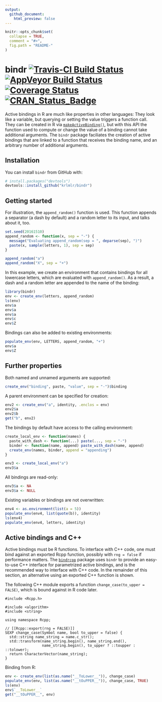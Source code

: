 ```yaml
---
output:
  github_document:
    html_preview: false
---
```


<!-- README.md is generated from README.Rmd. Please edit that file -->

```r
knitr::opts_chunk$set(
  collapse = TRUE,
  comment = "#>",
  fig.path = "README-"
)
```

# bindr [![Travis-CI Build Status](https://travis-ci.org/krlmlr/bindr.svg?branch=master)](https://travis-ci.org/krlmlr/bindr) [![AppVeyor Build Status](https://ci.appveyor.com/api/projects/status/github/krlmlr/bindr?branch=master&svg=true)](https://ci.appveyor.com/project/krlmlr/bindr) [![Coverage Status](https://img.shields.io/codecov/c/github/krlmlr/bindr/master.svg)](https://codecov.io/github/krlmlr/bindr?branch=master) [![CRAN_Status_Badge](http://www.r-pkg.org/badges/version/bindr)](https://cran.r-project.org/package=bindr)


Active bindings in R are much like properties in other languages:
They look like a variable,
but querying or setting the value triggers a function call.
They can be created in R via
[`makeActiveBinding()`](https://www.rdocumentation.org/packages/base/versions/3.3.1/topics/bindenv),
but with this API the function used to compute or change the value of a binding cannot take additional arguments.
The `bindr` package faciliates the creation of active bindings that are linked to a function that receives the binding name,
and an arbitrary number of additional arguments.


## Installation

You can install `bindr` from GitHub with:

```r
# install.packages("devtools")
devtools::install_github("krlmlr/bindr")
```


## Getting started

For illustration, the `append_random()` function is used.
This function appends a separator (a dash by default) and a random letter
to its input, and talks about it, too.

```r
set.seed(20161510)
append_random <- function(x, sep = "-") {
  message("Evaluating append_random(sep = ", deparse(sep), ")")
  paste(x, sample(letters, 1), sep = sep)
}

append_random("a")
append_random("X", sep = "+")
```

In this example, we create an environment that contains bindings
for all lowercase letters, which are evaluated with `append_random()`.
As a result, a dash and a random letter are appended to the name of the binding:

```r
library(bindr)
env <- create_env(letters, append_random)
ls(env)
env$a
env$a
env$a
env$c
env$Z
```

Bindings can also be added to existing environments:

```r
populate_env(env, LETTERS, append_random, "+")
env$a
env$Z
```


## Further properties

Both named and unnamed arguments are supported:

```r
create_env("binding", paste, "value", sep = "-")$binding
```

A parent environment can be specified for creation:

```r
env2 <- create_env("a", identity, .enclos = env)
env2$a
env2$b
get("b", env2)
```

The bindings by default have access to the calling environment:

```r
create_local_env <- function(names) {
  paste_with_dash <- function(...) paste(..., sep = "-")
  binder <- function(name, append) paste_with_dash(name, append)
  create_env(names, binder, append = "appending")
}

env3 <- create_local_env("a")
env3$a
```

All bindings are read-only:

```r
env3$a <- NA
env3$a <- NULL
```


Existing variables or bindings are not overwritten:

```r
env4 <- as.environment(list(a = 5))
populate_env(env4, list(quote(b)), identity)
ls(env4)
populate_env(env4, letters, identity)
```


## Active bindings and C++

Active bindings must be R functions.
To interface with C++ code, one must bind against an exported Rcpp function, possibly with `rng = false` if performance matters.
The [`bindrcpp`](https://github.com/krlmlr/bindrcpp#readme) package
uses `bindr` to provide an easy-to-use C++ interface for parametrized active bindings,
and is the recommended way to interface with C++ code.
In the remainder of this section,
an alternative using an exported C++ function is shown.

The following C++ module exports a function `change_case(to_upper = FALSE)`,
which is bound against in R code later.

```Rcpp
#include <Rcpp.h>

#include <algorithm>
#include <string>

using namespace Rcpp;

// [[Rcpp::export(rng = FALSE)]]
SEXP change_case(Symbol name, bool to_upper = false) {
  std::string name_string = name.c_str();
  std::transform(name_string.begin(), name_string.end(),
                 name_string.begin(), to_upper ? ::toupper : ::tolower);
  return CharacterVector(name_string);
}
```

Binding from R:

```r
env <- create_env(list(as.name("__ToLower__")), change_case)
populate_env(env, list(as.name("__tOuPPER__")), change_case, TRUE)
ls(env)
env$`__ToLower__`
get("__tOuPPER__", env)
```

